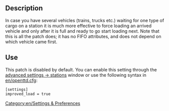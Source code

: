 [[Category:en/Settings & Preferences]]
== Description ==
In case you have several vehicles (trains, trucks etc.) waiting for one type of cargo on a station it is much more effective to force loading an arrived vehicle and only after it is full and ready to go start loading next. Note that this is all the patch does; it has no FIFO attributes, and does not depend on which vehicle came first.

== Use ==
This patch is disabled by default. You can enable this setting through the [[en/ConfigureStationPatches|advanced settings -> stations]] window or use the following syntax in [[en/openttd.cfg]]:

<pre>
[settings]
improved_load = true
</pre>